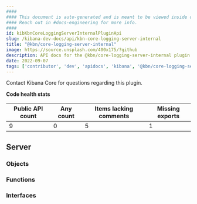 ```yaml
---
####
#### This document is auto-generated and is meant to be viewed inside our experimental, new docs system.
#### Reach out in #docs-engineering for more info.
####
id: kibKbnCoreLoggingServerInternalPluginApi
slug: /kibana-dev-docs/api/kbn-core-logging-server-internal
title: "@kbn/core-logging-server-internal"
image: https://source.unsplash.com/400x175/?github
description: API docs for the @kbn/core-logging-server-internal plugin
date: 2022-09-07
tags: ['contributor', 'dev', 'apidocs', 'kibana', '@kbn/core-logging-server-internal']
---
```




Contact Kibana Core for questions regarding this plugin.

**Code health stats**

| Public API count  | Any count | Items lacking comments | Missing exports |
|-------------------|-----------|------------------------|-----------------|
| 9 | 0 | 5 | 1 |

## Server

### Objects
<DocDefinitionList data={kbnCoreLoggingServerInternalObj.server.objects}/>

### Functions
<DocDefinitionList data={kbnCoreLoggingServerInternalObj.server.functions}/>

### Interfaces
<DocDefinitionList data={kbnCoreLoggingServerInternalObj.server.interfaces}/>

